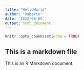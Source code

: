 ```yaml
---
title: "HelloWorld"
author: "Roberto"
date: '2022-08-05'
output: html_document
---
```


```r
knitr::opts_chunk$set(echo = TRUE)
```

## This is a markdown file

This is an R Markdown document.